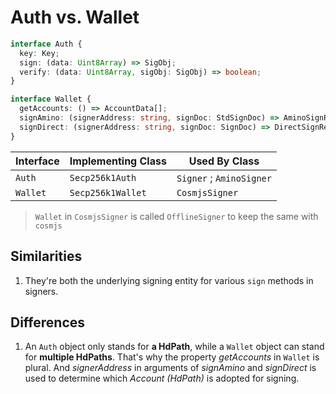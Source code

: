 # Auth vs. Wallet

```ts filename="exported from @sign/core"
interface Auth {
  key: Key;
  sign: (data: Uint8Array) => SigObj;
  verify: (data: Uint8Array, sigObj: SigObj) => boolean;
}
```

```ts filename="exported from @sign/cosmjs"
interface Wallet {
  getAccounts: () => AccountData[];
  signAmino: (signerAddress: string, signDoc: StdSignDoc) => AminoSignResponse;
  signDirect: (signerAddress: string, signDoc: SignDoc) => DirectSignResponse;
}
```

| Interface | Implementing Class | Used By Class            |
| --------- | ------------------ | ------------------------ |
| `Auth`    | `Secp256k1Auth`    | `Signer` ; `AminoSigner` |
| `Wallet`  | `Secp256k1Wallet`  | `CosmjsSigner`           |

> `Wallet` in `CosmjsSigner` is called `OfflineSigner` to keep the same with `cosmjs`

## Similarities

1. They're both the underlying signing entity for various `sign` methods in signers.

## Differences

1. An `Auth` object only stands for **a HdPath**, while a `Wallet` object can stand for **multiple HdPaths**. That's why the property _getAccounts_ in `Wallet` is plural. And _signerAddress_ in arguments of _signAmino_ and _signDirect_ is used to determine which _Account (HdPath)_ is adopted for signing.
